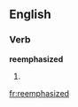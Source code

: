 ==English==

===Verb===
'''reemphasized'''

# {{present participle of|reemphasize}}

[[fr:reemphasized]]